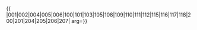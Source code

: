{{ {{{1|PRC admin/showlist}}}
|001|002|004|005|006|100|101|103|105|108|109|110|111|112|115|116|117|118|200|201|204|205|206|207|
arg={{{arg|}}}}}